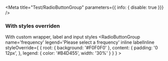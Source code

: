 

<Meta
  title="Test/RadioButtonGroup"
  parameters={{ info: { disable: true }}}
/>

### With styles overriden
With custom wrapper, label and input styles
<Preview>
  <Story name="styles overriden">
    <RadioButtonGroup
      name='frequency'
      legend='Please select a frequency'
      inline
      labelInline
      styleOverride={
        {
          root: { background: '#F0F0F0' },
          content: {
            padding: '0 12px',
          },
          legend: { color: '#B4D455', width: '30%' }
        }
      }
    >
      <RadioButton
        key='weekly'
        value='weekly'
        label='weekly'
      />
      <RadioButton
        key='monthly'
        value='monthly'
        label='monthly'
      />
      <RadioButton
        key='yearly'
        value='yearly'
        label='yearly'
      />
    </RadioButtonGroup>
  </Story>
</Preview>
